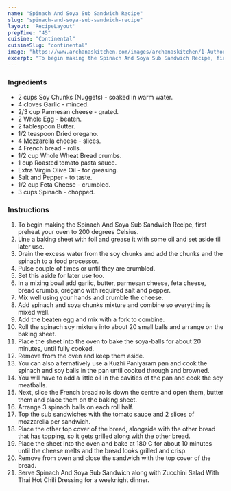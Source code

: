 ---
name: "Spinach And Soya Sub Sandwich Recipe"
slug: "spinach-and-soya-sub-sandwich-recipe"
layout: 'RecipeLayout'
prepTime: "45"
cuisine: "Continental"
cuisineSlug: "continental"
image: "https://www.archanaskitchen.com/images/archanaskitchen/1-Author/Divya_Shivaraman_/Spinach_Meatball_Sandwich_Sub.jpg"
excerpt: "To begin making the Spinach And Soya Sub Sandwich Recipe, first preheat your oven to 200 degrees Celsius"
---

### Ingredients

- 2 cups Soy Chunks (Nuggets) - soaked in warm water.
- 4 cloves Garlic - minced.
- 2/3 cup Parmesan cheese - grated.
- 2 Whole Egg - beaten.
- 2 tablespoon Butter.
- 1/2 teaspoon Dried oregano.
- 4 Mozzarella cheese - slices.
- 4 French bread - rolls.
- 1/2 cup Whole Wheat Bread crumbs.
- 1 cup Roasted tomato pasta sauce.
- Extra Virgin Olive Oil - for greasing.
- Salt and Pepper - to taste.
- 1/2 cup Feta Cheese - crumbled.
- 3 cups Spinach - chopped.

### Instructions

1. To begin making the Spinach And Soya Sub Sandwich Recipe, first preheat your oven to 200 degrees Celsius.
1. Line a baking sheet with foil and grease it with some oil and set aside till later use.
1. Drain the excess water from the soy chunks and add the chunks and the spinach to a food processor.
1. Pulse couple of times or until they are crumbled.
1. Set this aside for later use too.
1. In a mixing bowl add garlic, butter, parmesan cheese, feta cheese, bread crumbs, oregano with required salt and pepper.
1. Mix well using your hands and crumble the cheese.
1. Add spinach and soya chunks mixture and combine so everything is mixed well.
1. Add the beaten egg and mix with a fork to combine.
1. Roll the spinach soy mixture into about 20 small balls and arrange on the baking sheet.
1. Place the sheet into the oven to bake the soya-balls for about 20 minutes, until fully cooked.
1. Remove from the oven and keep them aside.
1. You can also alternatively use a Kuzhi Paniyaram pan and cook the spinach and soy balls in the pan until cooked through and browned.
1. You will have to add a little oil in the cavities of the pan and cook the soy meatballs.
1. Next, slice the French bread rolls down the centre and open them, butter them and place them on the baking sheet.
1. Arrange 3 spinach balls on each roll half.
1. Top the sub sandwiches with the tomato sauce and 2 slices of mozzarella per sandwich.
1. Place the other top cover of the bread, alongside with the other bread that has topping, so it gets grilled along with the other bread.
1. Place the sheet into the oven and bake at 180 C for about 10 minutes until the cheese melts and the bread looks grilled and crisp.
1. Remove from oven and close the sandwich with the top cover of the bread.
1. Serve Spinach And Soya Sub Sandwich along with Zucchini Salad With Thai Hot Chili Dressing for a weeknight dinner.
